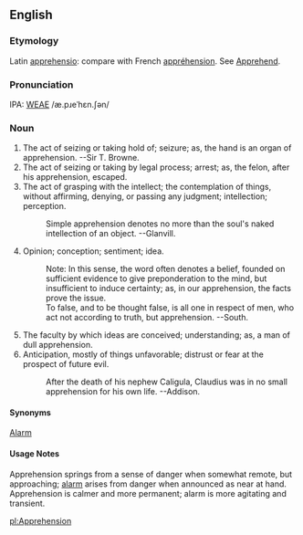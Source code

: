 ==English==
===Etymology===
Latin [[apprehensio]]: compare with French [[appréhension]].  See [[Apprehend]].

===Pronunciation===
IPA: [[WEAE]] /æ.pɹeˈhɛn.ʃən/

===Noun===
# The act of seizing or taking hold of; seizure; as, the  hand is an organ of apprehension. --Sir T. Browne.
# The act of seizing or taking by legal process; arrest; as, the felon, after his apprehension, escaped.
# The act of grasping with the intellect; the contemplation of things, without affirming, denying, or passing any judgment; intellection; perception.
#:    Simple apprehension denotes no more than the soul's naked intellection of an object. --Glanvill.
# Opinion; conception; sentiment; idea.
#:    Note: In this sense, the word often denotes a belief, founded on sufficient evidence to give preponderation to the mind, but insufficient to induce certainty; as, in our apprehension, the facts prove the issue.
#:    To false, and to be thought false, is all one in respect of men, who act not according to truth, but apprehension. --South.
# The faculty by which ideas are conceived; understanding; as, a man of dull apprehension.
# Anticipation, mostly of things unfavorable; distrust or fear at the prospect of future evil.
#:    After the death of his nephew Caligula, Claudius was in no small apprehension for his own life. --Addison.

====Synonyms====
[[Alarm]]

====Usage Notes====
Apprehension springs from a sense of danger when somewhat remote, but approaching; [[alarm]] arises from danger when announced as near at hand. Apprehension is calmer and more permanent; alarm is more agitating and transient.
<!-- material copied from Webster's Revised Unabridged Dictionary (1913) -->

[[pl:Apprehension]]